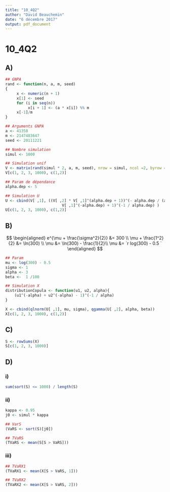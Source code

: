 ```yaml
---
title: "10_4Q2"
author: "David Beauchemin"
date: "6 décembre 2017"
output: pdf_document
---
```


# 10_4Q2
## A)
```r
## GNPA
rand <- function(n, a, m, seed)
{
     x <- numeric(n + 1)
     x[1] <- seed
     for (i in seq(n))
          x[i + 1] <- (a * x[i]) %% m
     x[-1]/m
}

## Arguments GNPA
a <- 41358
m <- 2147483647
seed <- 20111221

## Nombre simulation
simul <- 1000

## Simulation unif
V <- matrix(rand(simul * 2, a, m, seed), nrow = simul, ncol =2, byrow = TRUE)
V[c(1, 2, 3, 1000), c(1,2)]

## Param de dépendance
alpha.dep <- 5

## Simulation U
U <- cbind(V[ ,1], ((V[ ,2] * V[ ,1]^(alpha.dep + 1))^(- alpha.dep / (alpha.dep + 1)) - 
                         V[ ,1]^(-alpha.dep) + 1)^(-1 / alpha.dep) )
U[c(1, 2, 3, 1000), c(1,2)]
```

## B)

$$
\begin{aligned}
e^{\mu + \frac{\sigma^2}{2}} &= 300 \\
\mu + \frac{1^2}{2} &= \ln(300) \\
\mu  &= \ln(300) - \frac{1}{2}\\
\mu &= `r log(300) - 0.5 `
\end{aligned}
$$

```r
## Param
mu <- log(300) - 0.5 
sigma <- 1
alpha <- 3
beta <-  1 /100

## Simulation X
distributionCopula <- function(u1, u2, alpha){
    (u1^(-alpha) + u2^(-alpha) - 1)^(-1 / alpha)
}

X <- cbind(qlnorm(U[ ,1], mu, sigma), qgamma(U[ ,2], alpha, beta))
X[c(1, 2, 3, 1000), c(1,2)]
```

## C)
```r
S <- rowSums(X)
S[c(1, 2, 3, 1000)]
```

## D)

### i)
```r
sum(sort(S) <= 1000) / length(S)
```

### ii)
```r
kappa <- 0.95
j0 <- simul * kappa

## VarS
(VaRS <- sort(S)[j0])

## TVaRS
(TVaRS <- mean(S[S > VaRS]))
```

### iii)
```r
## TVaRX1
(TVaRX1 <- mean(X[S > VaRS, 1]))

## TVaRX2
(TVaRX2 <- mean(X[S > VaRS, 2]))
```

